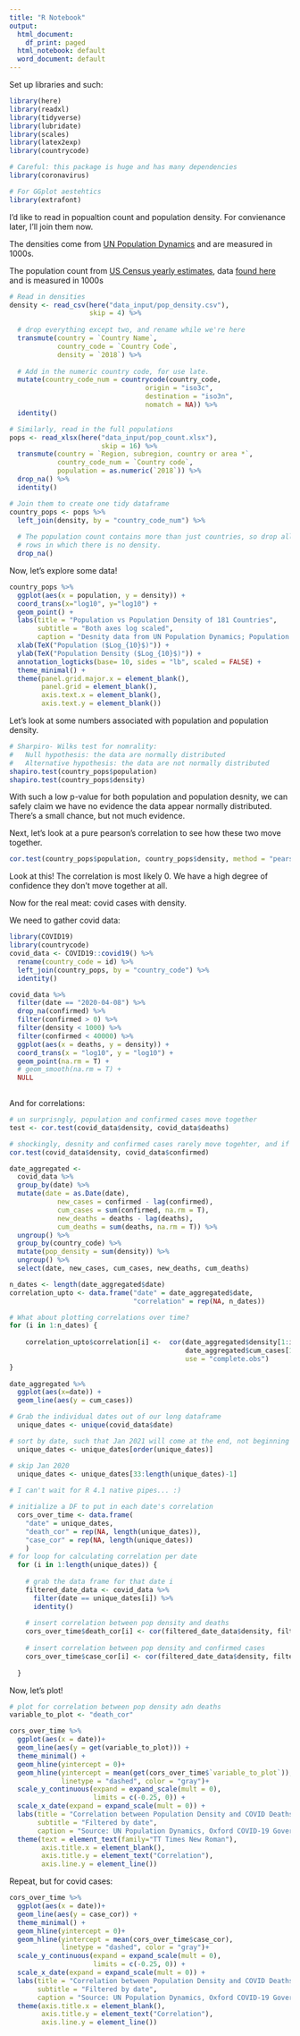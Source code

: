 ```yaml
---
title: "R Notebook"
output:
  html_document:
    df_print: paged
  html_notebook: default
  word_document: default
---
```


Set up libraries and such:
```r
library(here)
library(readxl)
library(tidyverse)
library(lubridate)
library(scales)
library(latex2exp)
library(countrycode)

# Careful: this package is huge and has many dependencies
library(coronavirus)

# For GGplot aestehtics
library(extrafont)

```


I'd like to read in popualtion count and population density. For convienance later, I'll join them now.

The densities come from [UN Population Dynamics](https://population.un.org/wpp/Download/Standard/Population/) and are measured in 1000s.

The population count from [US Census yearly estimates](https://www.census.gov/data/datasets/time-series/demo/popest/2010s-total-cities-and-towns.html), data [found here](https://www2.census.gov/programs-surveys/popest/datasets/2010-2020/national/totals/) and is measured in 1000s
```r

# Read in densities
density <- read_csv(here("data_input/pop_density.csv"),
                    skip = 4) %>% 
  
  # drop everything except two, and rename while we're here
  transmute(country = `Country Name`,
            country_code = `Country Code`,
            density = `2018`) %>%
  
  # Add in the numeric country code, for use late.
  mutate(country_code_num = countrycode(country_code, 
                                  origin = "iso3c", 
                                  destination = "iso3n",
                                  nomatch = NA)) %>% 
  identity()

# Similarly, read in the full populations
pops <- read_xlsx(here("data_input/pop_count.xlsx"),
                       skip = 16) %>% 
  transmute(country = `Region, subregion, country or area *`,
            country_code_num = `Country code`,
            population = as.numeric(`2018`)) %>% 
  drop_na() %>% 
  identity()

# Join them to create one tidy dataframe
country_pops <- pops %>% 
  left_join(density, by = "country_code_num") %>% 
  
  # The population count contains more than just countries, so drop all 
  # rows in which there is no density.
  drop_na()

```


Now, let's explore some data!
```r
country_pops %>% 
  ggplot(aes(x = population, y = density)) +
  coord_trans(x="log10", y="log10") +
  geom_point() +
  labs(title = "Population vs Population Density of 181 Countries",
       subtitle = "Both axes log scaled",
       caption = "Desnity data from UN Population Dynamics; Population data from US Census.\nGraph by Michael Boerman, https://github.com/michaelboerman") +
  xlab(TeX("Population ($Log_{10}$)")) +
  ylab(TeX("Population Density ($Log_{10}$)")) +
  annotation_logticks(base= 10, sides = "lb", scaled = FALSE) +
  theme_minimal() +
  theme(panel.grid.major.x = element_blank(),
        panel.grid = element_blank(),
        axis.text.x = element_blank(),
        axis.text.y = element_blank())

```
Let's look at some numbers associated with population and population density.
```r
# Sharpiro- Wilks test for nomrality:
#   Null hypothesis: the data are normally distributed
#   Alternative hypothesis: the data are not normally distributed
shapiro.test(country_pops$population)
shapiro.test(country_pops$density)
```
With such a low p-value for both population and population desnity, we can safely claim we have no evidence the data appear normally distributed. There's a small chance, but not much evidence.

Next, let's look at a pure pearson's correlation to see how these two move together. 
```r
cor.test(country_pops$population, country_pops$density, method = "pearson")
```
Look at this! The correlation is most likely 0. We have a high degree of confidence they don't move together at all. 

Now for the real meat: covid cases with density.

We need to gather covid data:
```r
library(COVID19)
library(countrycode)
covid_data <- COVID19::covid19() %>% 
  rename(country_code = id) %>% 
  left_join(country_pops, by = "country_code") %>% 
  identity()

covid_data %>% 
  filter(date == "2020-04-08") %>% 
  drop_na(confirmed) %>% 
  filter(confirmed > 0) %>%
  filter(density < 1000) %>% 
  filter(confirmed < 40000) %>% 
  ggplot(aes(x = deaths, y = density)) +
  coord_trans(x = "log10", y = "log10") +
  geom_point(na.rm = T) + 
  # geom_smooth(na.rm = T) +
  NULL
    
```

And for correlations:
```r
# un surprisngly, population and confirmed cases move together
test <- cor.test(covid_data$density, covid_data$deaths)

# shockingly, desnity and confirmed cases rarely move togehter, and if so, move opposite!
cor.test(covid_data$density, covid_data$confirmed)

date_aggregated <- 
  covid_data %>% 
  group_by(date) %>% 
  mutate(date = as.Date(date),
            new_cases = confirmed - lag(confirmed),
            cum_cases = sum(confirmed, na.rm = T),
            new_deaths = deaths - lag(deaths),
            cum_deaths = sum(deaths, na.rm = T)) %>% 
  ungroup() %>% 
  group_by(country_code) %>% 
  mutate(pop_density = sum(density)) %>% 
  ungroup() %>% 
  select(date, new_cases, cum_cases, new_deaths, cum_deaths)

n_dates <- length(date_aggregated$date)
correlation_upto <- data.frame("date" = date_aggregated$date,
                               "correlation" = rep(NA, n_dates))

# What about plotting correlations over time?
for (i in 1:n_dates) {
    
    correlation_upto$correlation[i] <-  cor(date_aggregated$density[1:i], 
                                            date_aggregated$cum_cases[1:i], 
                                            use = "complete.obs")
}
  
date_aggregated %>% 
  ggplot(aes(x=date)) +
  geom_line(aes(y = cum_cases))
```


```r

# Grab the individual dates out of our long dataframe
  unique_dates <- unique(covid_data$date)

# sort by date, such that Jan 2021 will come at the end, not beginning
  unique_dates <- unique_dates[order(unique_dates)]

# skip Jan 2020
  unique_dates <- unique_dates[33:length(unique_dates)-1]
  
# I can't wait for R 4.1 native pipes... :)

# initialize a DF to put in each date's correlation
  cors_over_time <- data.frame(
    "date" = unique_dates,
    "death_cor" = rep(NA, length(unique_dates)),
    "case_cor" = rep(NA, length(unique_dates))
    )
# for loop for calculating correlation per date
  for (i in 1:length(unique_dates)) {
    
    # grab the data frame for that date i
    filtered_date_data <- covid_data %>% 
      filter(date == unique_dates[i]) %>% 
      identity()
    
    # insert correlation between pop density and deaths
    cors_over_time$death_cor[i] <- cor(filtered_date_data$density, filtered_date_data$deaths, use = "complete.obs")
    
    # insert correlation between pop density and confirmed cases
    cors_over_time$case_cor[i] <- cor(filtered_date_data$density, filtered_date_data$confirmed, use = "complete.obs")
    
  }

```

Now, let's plot!
```r
# plot for correlation between pop density adn deaths
variable_to_plot <- "death_cor"

cors_over_time %>% 
  ggplot(aes(x = date))+
  geom_line(aes(y = get(variable_to_plot))) + 
  theme_minimal() +
  geom_hline(yintercept = 0)+
  geom_hline(yintercept = mean(get(cors_over_time$`variable_to_plot`)),
             linetype = "dashed", color = "gray")+
  scale_y_continuous(expand = expand_scale(mult = 0),
                     limits = c(-0.25, 0)) +
  scale_x_date(expand = expand_scale(mult = 0)) +
  labs(title = "Correlation between Population Density and COVID Deaths",
       subtitle = "Filtered by date",
       caption = "Source: UN Population Dynamics, Oxford COVID-19 Government Response Tracker. \n Chart: Michael Boerman, https://github.com/michaelboerman") +
  theme(text = element_text(family="TT Times New Roman"),
        axis.title.x = element_blank(),
        axis.title.y = element_text("Correlation"),
        axis.line.y = element_line())
```

Repeat, but for covid cases:
```r


cors_over_time %>% 
  ggplot(aes(x = date))+
  geom_line(aes(y = case_cor)) + 
  theme_minimal() +
  geom_hline(yintercept = 0)+
  geom_hline(yintercept = mean(cors_over_time$case_cor),
             linetype = "dashed", color = "gray")+
  scale_y_continuous(expand = expand_scale(mult = 0),
                     limits = c(-0.25, 0)) +
  scale_x_date(expand = expand_scale(mult = 0)) +
  labs(title = "Correlation between Population Density and COVID Deaths",
       subtitle = "Filtered by date",
       caption = "Source: UN Population Dynamics, Oxford COVID-19 Government Response Tracker. \n Chart: Michael Boerman, https://github.com/michaelboerman") +
  theme(axis.title.x = element_blank(),
        axis.title.y = element_text("Correlation"),
        axis.line.y = element_line())
```

